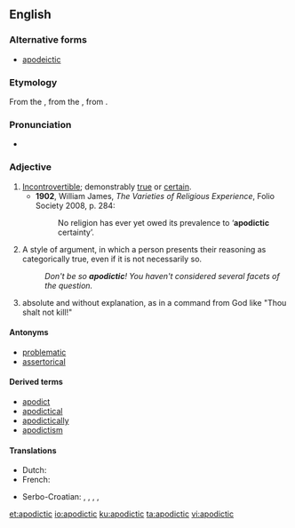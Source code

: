==English==

{{wikipedia}}

===Alternative forms===
* [[apodeictic]]

===Etymology===
From the {{etyl|la|en}} {{term/t|la|apodīcticus||proving clearly”, “demonstrative}}, from the {{etyl|grc|en}} {{term|ἀποδεικτικός||tr=apodeiktikos|affording proof”, “demonstrative|lang=grc}}, from {{term|ἀποδείκνυμι||tr=apodeiknumi|I demonstrate|lang=grc}}.

===Pronunciation===
* {{a|UK}} {{IPA|/apəʊˈdɪktɪk/|/apəʊˈdaɪktɪk/}}

===Adjective===
{{en-adj}}

# [[incontrovertible|Incontrovertible]]; demonstrably [[true]] or [[certain]].
#* '''1902''', William James, ''The Varieties of Religious Experience'', Folio Society 2008, p. 284:
#*: No religion has ever yet owed its prevalence to ‘'''apodictic''' certainty’.
# A style of argument, in which a person presents their reasoning as categorically true, even if it is not necessarily so.
#: ''Don't be so '''apodictic'''! You haven't considered several facets of the question.''
# {{context|theology|Biblical studies|lang=en}} absolute and without explanation, as in a command from God like "Thou shalt not kill!"

====Antonyms====
* [[problematic]]
* [[assertorical]]

====Derived terms====
* [[apodict]]
* [[apodictical]]
* [[apodictically]]
* [[apodictism]]

====Translations====
{{trans-top|incontrovertible}}
* Dutch: {{t-|nl|apodictisch}}
* French: {{t+|fr|apodictique}}
{{trans-mid}}
* Serbo-Croatian: {{t-|sh|nepobitno}}, {{t-|sh|apodiktičan}}, {{t-|sh|apodiktično}}, {{t-|sh|neporecivo}}, {{t-|sh|neoborivo}}
{{trans-bottom}}

[[et:apodictic]]
[[io:apodictic]]
[[ku:apodictic]]
[[ta:apodictic]]
[[vi:apodictic]]